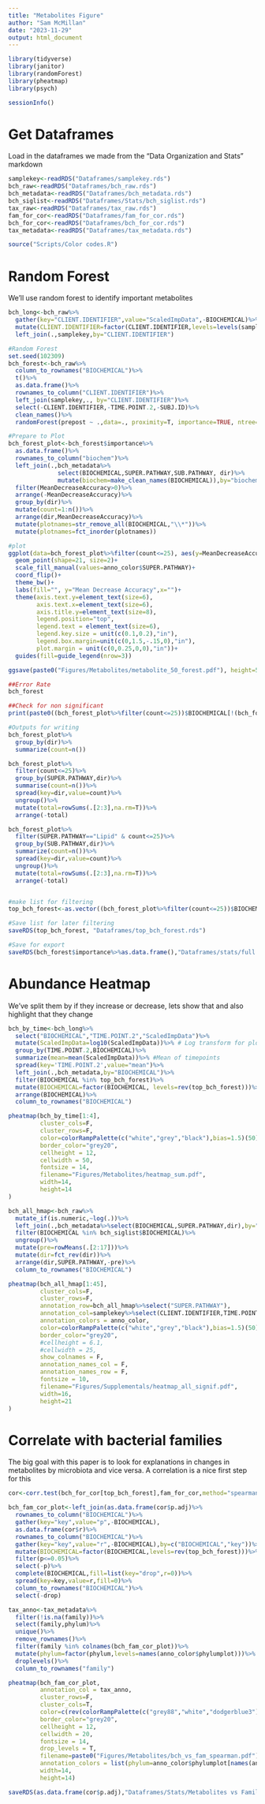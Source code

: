 ```yaml
---
title: "Metabolites Figure"
author: "Sam McMillan"
date: "2023-11-29"
output: html_document
---
```


```r
library(tidyverse)
library(janitor)
library(randomForest)
library(pheatmap)
library(psych)

sessionInfo()
```

# Get Dataframes
Load in the dataframes we made from the "Data Organization and Stats" markdown
```r
samplekey<-readRDS("Dataframes/samplekey.rds")
bch_raw<-readRDS("Dataframes/bch_raw.rds")
bch_metadata<-readRDS("Dataframes/bch_metadata.rds")
bch_siglist<-readRDS("Dataframes/Stats/bch_siglist.rds")
tax_raw<-readRDS("Dataframes/tax_raw.rds")
fam_for_cor<-readRDS("Dataframes/fam_for_cor.rds")
bch_for_cor<-readRDS("Dataframes/bch_for_cor.rds")
tax_metadata<-readRDS("Dataframes/tax_metadata.rds")

source("Scripts/Color codes.R")
```

# Random Forest
We'll use random forest to identify important metabolites
```r
bch_long<-bch_raw%>%
  gather(key="CLIENT.IDENTIFIER",value="ScaledImpData",-BIOCHEMICAL)%>%
  mutate(CLIENT.IDENTIFIER=factor(CLIENT.IDENTIFIER,levels=levels(samplekey$CLIENT.IDENTIFIER)))%>%
  left_join(.,samplekey,by="CLIENT.IDENTIFIER")

#Random Forest
set.seed(102309)
bch_forest<-bch_raw%>%
  column_to_rownames("BIOCHEMICAL")%>%
  t()%>%
  as.data.frame()%>%
  rownames_to_column("CLIENT.IDENTIFIER")%>%
  left_join(samplekey,., by="CLIENT.IDENTIFIER")%>%
  select(-CLIENT.IDENTIFIER,-TIME.POINT.2,-SUBJ.ID)%>%
  clean_names()%>%
  randomForest(prepost ~ .,data=., proximity=T, importance=TRUE, ntree=1000)

#Prepare to Plot
bch_forest_plot<-bch_forest$importance%>%
  as.data.frame()%>%
  rownames_to_column("biochem")%>%
  left_join(.,bch_metadata%>%
              select(BIOCHEMICAL,SUPER.PATHWAY,SUB.PATHWAY, dir)%>%
              mutate(biochem=make_clean_names(BIOCHEMICAL)),by="biochem")%>%
  filter(MeanDecreaseAccuracy>0)%>%
  arrange(-MeanDecreaseAccuracy)%>%
  group_by(dir)%>%
  mutate(count=1:n())%>%
  arrange(dir,MeanDecreaseAccuracy)%>%
  mutate(plotnames=str_remove_all(BIOCHEMICAL,"\\*"))%>%
  mutate(plotnames=fct_inorder(plotnames))

#plot
ggplot(data=bch_forest_plot%>%filter(count<=25), aes(y=MeanDecreaseAccuracy,x=plotnames, fill=SUPER.PATHWAY))+
  geom_point(shape=21, size=2)+
  scale_fill_manual(values=anno_color$SUPER.PATHWAY)+
  coord_flip()+
  theme_bw()+
  labs(fill="", y="Mean Decrease Accuracy",x="")+
  theme(axis.text.y=element_text(size=6),
        axis.text.x=element_text(size=6),
        axis.title.y=element_text(size=8),
        legend.position="top",
        legend.text = element_text(size=6),
        legend.key.size = unit(c(0.1,0.2),"in"),
        legend.box.margin=unit(c(0,1.5,-.15,0),"in"),
        plot.margin = unit(c(0,0.25,0,0),"in"))+
  guides(fill=guide_legend(nrow=3))

ggsave(paste0("Figures/Metabolites/metabolite_50_forest.pdf"), height=5, width=3.5, units="in")

##Error Rate
bch_forest

##Check for non significant
print(paste0((bch_forest_plot%>%filter(count<=25))$BIOCHEMICAL[!(bch_forest_plot%>%filter(count<=25))$BIOCHEMICAL %in% bch_siglist$BIOCHEMICAL]," is important by random forest but not significant by linear modelling"))

#Outputs for writing
bch_forest_plot%>%
  group_by(dir)%>%
  summarize(count=n())

bch_forest_plot%>%
  filter(count<=25)%>%
  group_by(SUPER.PATHWAY,dir)%>%
  summarise(count=n())%>%
  spread(key=dir,value=count)%>%
  ungroup()%>%
  mutate(total=rowSums(.[2:3],na.rm=T))%>%
  arrange(-total)

bch_forest_plot%>%
  filter(SUPER.PATHWAY=="Lipid" & count<=25)%>%
  group_by(SUB.PATHWAY,dir)%>%
  summarize(count=n())%>%
  spread(key=dir,value=count)%>%
  ungroup()%>%
  mutate(total=rowSums(.[2:3],na.rm=T))%>%
  arrange(-total)


#make list for filtering
top_bch_forest<-as.vector((bch_forest_plot%>%filter(count<=25))$BIOCHEMICAL)

#Save list for later filtering
saveRDS(top_bch_forest, "Dataframes/top_bch_forest.rds")

#Save for export
saveRDS(bch_forest$importance%>%as.data.frame(),"Dataframes/stats/full metabolite forest.rds")
```
# Abundance Heatmap
We've split them by if they increase or decrease, lets show that and also highlight that they change
```r
bch_by_time<-bch_long%>%
  select("BIOCHEMICAL","TIME.POINT.2","ScaledImpData")%>%
  mutate(ScaledImpData=log10(ScaledImpData))%>% # Log transform for plotting
  group_by(TIME.POINT.2,BIOCHEMICAL)%>%
  summarize(mean=mean(ScaledImpData))%>% #Mean of timepoints
  spread(key='TIME.POINT.2',value="mean")%>%
  left_join(.,bch_metadata,by="BIOCHEMICAL")%>%
  filter(BIOCHEMICAL %in% top_bch_forest)%>%
  mutate(BIOCHEMICAL=factor(BIOCHEMICAL, levels=rev(top_bch_forest)))%>%
  arrange(BIOCHEMICAL)%>%
  column_to_rownames("BIOCHEMICAL")

pheatmap(bch_by_time[1:4],
         cluster_cols=F,
         cluster_rows=F,
         color=colorRampPalette(c("white","grey","black"),bias=1.5)(50),
         border_color="grey20",
         cellheight = 12,
         cellwidth = 50,
         fontsize = 14,
         filename="Figures/Metabolites/heatmap_sum.pdf",
         width=14,
         height=14
)

bch_all_hmap<-bch_raw%>%
  mutate_if(is.numeric,~log(.))%>%
  left_join(.,bch_metadata%>%select(BIOCHEMICAL,SUPER.PATHWAY,dir),by="BIOCHEMICAL")%>%
  filter(BIOCHEMICAL %in% bch_siglist$BIOCHEMICAL)%>%
  ungroup()%>%
  mutate(pre=rowMeans(.[2:17]))%>%
  mutate(dir=fct_rev(dir))%>%
  arrange(dir,SUPER.PATHWAY,-pre)%>%
  column_to_rownames("BIOCHEMICAL")

pheatmap(bch_all_hmap[1:45],
         cluster_cols=F,
         cluster_rows=F,
         annotation_row=bch_all_hmap%>%select("SUPER.PATHWAY"),
         annotation_col=samplekey%>%select(CLIENT.IDENTIFIER,TIME.POINT.2)%>%column_to_rownames("CLIENT.IDENTIFIER"),
         annotation_colors = anno_color,
         color=colorRampPalette(c("white","grey","black"),bias=1.5)(50),
         border_color="grey20",
         #cellheight = 6.1,
         #cellwidth = 25,
         show_colnames = F,
         annotation_names_col = F,
         annotation_names_row = F,
         fontsize = 10,
         filename="Figures/Supplementals/heatmap_all_signif.pdf",
         width=16,
         height=21
)

```
# Correlate with bacterial families
The big goal with this paper is to look for explanations in changes in metabolites by microbiota and vice versa. A correlation is a nice first step for this
```r
cor<-corr.test(bch_for_cor[top_bch_forest],fam_for_cor,method="spearman",adjust="holm")

bch_fam_cor_plot<-left_join(as.data.frame(cor$p.adj)%>%
  rownames_to_column("BIOCHEMICAL")%>%
  gather(key="key",value="p",-BIOCHEMICAL),
  as.data.frame(cor$r)%>%
  rownames_to_column("BIOCHEMICAL")%>%
  gather(key="key",value="r",-BIOCHEMICAL),by=c("BIOCHEMICAL","key"))%>%
  mutate(BIOCHEMICAL=factor(BIOCHEMICAL,levels=rev(top_bch_forest)))%>%
  filter(p<=0.05)%>%
  select(-p)%>%
  complete(BIOCHEMICAL,fill=list(key="drop",r=0))%>%
  spread(key=key,value=r,fill=0)%>%
  column_to_rownames("BIOCHEMICAL")%>%
  select(-drop)

tax_anno<-tax_metadata%>%
  filter(!is.na(family))%>%
  select(family,phylum)%>%
  unique()%>%
  remove_rownames()%>%
  filter(family %in% colnames(bch_fam_cor_plot))%>%
  mutate(phylum=factor(phylum,levels=names(anno_color$phylumplot)))%>%
  droplevels()%>%
  column_to_rownames("family")

pheatmap(bch_fam_cor_plot,
         annotation_col = tax_anno,
         cluster_rows=F,
         cluster_cols=T,
         color=c(rev(colorRampPalette(c("grey88","white","dodgerblue3"),bias=1)(30)),colorRampPalette(c("grey88","white", "red3"),bias=1)(30)),
         border_color="grey20",
         cellheight = 12,
         cellwidth = 20,
         fontsize = 14,
         drop_levels = T,
         filename=paste0("Figures/Metabolites/bch_vs_fam_spearman.pdf"),
         annotation_colors = list(phylum=anno_color$phylumplot[names(anno_color$phylumplot) %in% unique(tax_anno$phylum)]),
         width=14,
         height=14)

saveRDS(as.data.frame(cor$p.adj),"Dataframes/Stats/Metabolites vs Family correlation t tests.rds")
```